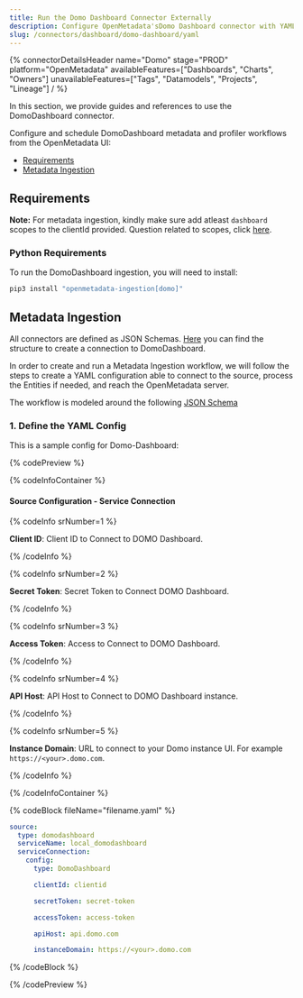 ```yaml
---
title: Run the Domo Dashboard Connector Externally
description: Configure OpenMetadata'sDomo Dashboard connector with YAML - step-by-step setup guide, authentication options, and configuration examples.
slug: /connectors/dashboard/domo-dashboard/yaml
---
```












{% connectorDetailsHeader
  name="Domo"
  stage="PROD"
  platform="OpenMetadata"
  availableFeatures=["Dashboards", "Charts", "Owners"]
  unavailableFeatures=["Tags", "Datamodels", "Projects", "Lineage"]
/ %}

In this section, we provide guides and references to use the DomoDashboard connector.

Configure and schedule DomoDashboard metadata and profiler workflows from the OpenMetadata UI:

- [Requirements](#requirements)
- [Metadata Ingestion](#metadata-ingestion)

<ExternalIngestionDeployment />

## Requirements

**Note:** For metadata ingestion, kindly make sure add atleast `dashboard` scopes to the clientId provided.
Question related to scopes, click [here](https://developer.domo.com/portal/1845fc11bbe5d-api-authentication).

### Python Requirements

<PythonRequirements />

To run the DomoDashboard ingestion, you will need to install:

```bash
pip3 install "openmetadata-ingestion[domo]"
```

## Metadata Ingestion

All connectors are defined as JSON Schemas. 
[Here](https://github.com/open-metadata/OpenMetadata/blob/main/openmetadata-spec/src/main/resources/json/schema/entity/services/connections/dashboard/lookerConnection.json)
you can find the structure to create a connection to DomoDashboard.

In order to create and run a Metadata Ingestion workflow, we will follow
the steps to create a YAML configuration able to connect to the source,
process the Entities if needed, and reach the OpenMetadata server.

The workflow is modeled around the following
[JSON Schema](https://github.com/open-metadata/OpenMetadata/blob/main/openmetadata-spec/src/main/resources/json/schema/metadataIngestion/workflow.json)

### 1. Define the YAML Config

This is a sample config for Domo-Dashboard:

{% codePreview %}

{% codeInfoContainer %}

#### Source Configuration - Service Connection

{% codeInfo srNumber=1 %}

**Client ID**: Client ID to Connect to DOMO Dashboard.

{% /codeInfo %}

{% codeInfo srNumber=2 %}

**Secret Token**: Secret Token to Connect DOMO Dashboard.

{% /codeInfo %}

{% codeInfo srNumber=3 %}

**Access Token**: Access to Connect to DOMO Dashboard.

{% /codeInfo %}

{% codeInfo srNumber=4 %}

**API Host**:  API Host to Connect to DOMO Dashboard instance.

{% /codeInfo %}

{% codeInfo srNumber=5 %}

**Instance Domain**: URL to connect to your Domo instance UI. For example `https://<your>.domo.com`.

{% /codeInfo %}

<SourceConfigDef />

<IngestionSinkDef />

<WorkflowConfigDef />

{% /codeInfoContainer %}

{% codeBlock fileName="filename.yaml" %}

```yaml {% isCodeBlock=true %}
source:
  type: domodashboard
  serviceName: local_domodashboard
  serviceConnection:
    config:
      type: DomoDashboard
```
```yaml {% srNumber=1 %}
      clientId: clientid
```
```yaml {% srNumber=2 %}
      secretToken: secret-token
```
```yaml {% srNumber=3 %}
      accessToken: access-token
```
```yaml {% srNumber=4 %}
      apiHost: api.domo.com
```
```yaml {% srNumber=5 %}
      instanceDomain: https://<your>.domo.com
```

<SourceConfig />

<IngestionSink />

<WorkflowConfig />

{% /codeBlock %}

{% /codePreview %}

<IngestionCli />
